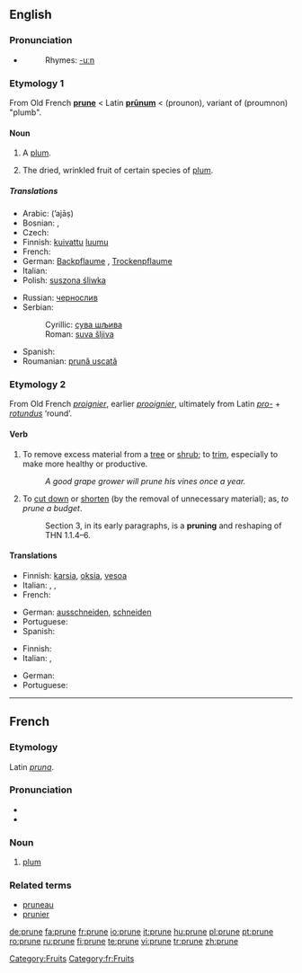 ==English==

===Pronunciation===
*{{IPA|/pru:n/}}
*:Rhymes: [[Rhymes:English:-uːn|-uːn]]

===Etymology 1===
From Old French '''[[#French|prune]]''' < Latin '''[[prunum|prūnum]]''' < {{AGr.}} '''{{polytonic|[[προῦνον]]}}''' (prounon), variant of '''{{polytonic|[[προῦμνον]]}}''' (proumnon) "plumb".

====Noun====
{{en-noun}}

# {{obsolete}} A [[plum]].
# The dried, wrinkled fruit of certain species of [[plum]].

=====Translations=====
{{trans-top|dried plum}}
* Arabic: {{ARchar|[[أجاص]]}} (’ajāṣ)
* Bosnian: {{t-|bs|suha šljiva|f}}, {{t-|bs|suva šljiva|f}}
* Czech: {{t-|cs|sušená švestka|f}}
* Finnish: [[kuivattu]] [[luumu]]
* French: {{t+|fr|pruneau|m}}
* German: [[Backpflaume]] {{f}}, [[Trockenpflaume]] {{f}}
* Italian: {{t-|it|prugna secca|f}}
* Polish: [[suszona śliwka]] {{f}}
{{trans-mid}}
* Russian: [[чернослив]]
* Serbian:
*: Cyrillic: [[сува шљива#Serbian|сува шљива]] {{f}}
*: Roman: [[suva šljiva#Serbian|suva šljiva]] {{f}}
* Spanish: {{t-|es|ciruela pasa|f}}
* Roumanian: [[prună uscată]] {{f}}
{{trans-bottom}}

===Etymology 2===
From Old French ''[[proignier]]'', earlier ''[[prooignier]]'', ultimately from Latin ''[[pro-]]'' + ''[[rotundus]]'' ‘round’.

====Verb====
{{en-verb|prun|ing}}

# {{transitive}} To remove excess material from a [[tree]] or [[shrub]]; to [[trim]], especially to make more healthy or productive.
#:''A good grape grower will prune his vines once a year.''
# {{transitive}} {{figuratively}} To [[cut down]] or [[shorten]] (by the removal of unnecessary material); as, ''to prune a budget''.
#: Section 3, in its early paragraphs, is a '''pruning''' and reshaping of THN 1.1.4–6.

====Translations====
{{rfc-level|Translations at L3+ (AutoFormat would have corrected level of Translations)}}
{{trans-top|trim a tree or shrub}}
* Finnish: [[karsia]], [[oksia]], [[vesoa]]
* Italian: {{t+|it|potare}}, {{t+|it|ridurre}}, {{t-|it|sfoltire}}
* French: {{t-|fr|élaguer}}
{{trans-mid}}
* German: [[ausschneiden]], [[schneiden]]
* Portuguese: {{t-|pt|podar}}
* Spanish: {{t-|es|podar}}
{{trans-bottom}}

{{trans-top|(figuratively) cut down or shorten}}
* Finnish: {{t-|fi|karsia}}
* Italian: {{t-|it|accorciare}}, {{t+|it|ridurre}}
{{trans-mid}}
* German: {{t-|de|beschneiden}}
* Portuguese: {{t-|pt|podar}}
{{trans-bottom}}

[[Category:Fruits]]

----

==French==

===Etymology===
Latin ''[[pruna]]''.

===Pronunciation===
*{{IPA|/pʀyn/}}
*{{SAMPA|/pRyn/}}

===Noun===
{{fr-noun|f}}

# [[plum]]

===Related terms===
*[[pruneau]]
*[[prunier]]

[[Category:fr:Fruits]]
[[de:prune]]
[[fa:prune]]
[[fr:prune]]
[[io:prune]]
[[it:prune]]
[[hu:prune]]
[[pl:prune]]
[[pt:prune]]
[[ro:prune]]
[[ru:prune]]
[[fi:prune]]
[[te:prune]]
[[vi:prune]]
[[tr:prune]]
[[zh:prune]]